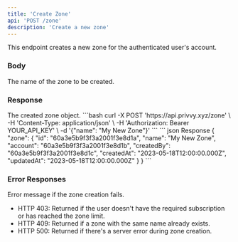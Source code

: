 ```yaml
---
title: 'Create Zone'
api: 'POST /zone'
description: 'Create a new zone'
---
```


This endpoint creates a new zone for the authenticated user's account.

### Body

<ParamField body="name" type="string" required>
  The name of the zone to be created.
</ParamField>

### Response

<ResponseField name="zone" type="object">
  The created zone object.
</ResponseField>

<RequestExample>
```bash
curl -X POST 'https://api.privvy.xyz/zone' \
-H 'Content-Type: application/json' \
-H 'Authorization: Bearer YOUR_API_KEY' \
-d '{"name": "My New Zone"}'
```
</RequestExample>

<ResponseExample>
```
json Response
{
  "zone": {
    "id": "60a3e5b9f3f3a2001f3e8d1a",
    "name": "My New Zone",
    "account": "60a3e5b9f3f3a2001f3e8d1b",
    "createdBy": "60a3e5b9f3f3a2001f3e8d1c",
    "createdAt": "2023-05-18T12:00:00.000Z",
    "updatedAt": "2023-05-18T12:00:00.000Z"
  }
}
```
</ResponseExample>

### Error Responses

<ResponseField name="error" type="string">
  Error message if the zone creation fails.
</ResponseField>

- HTTP 403: Returned if the user doesn't have the required subscription or has reached the zone limit.
- HTTP 409: Returned if a zone with the same name already exists.
- HTTP 500: Returned if there's a server error during zone creation.
